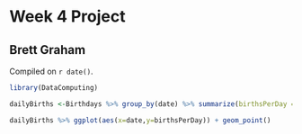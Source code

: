 # Week 4 Project

## Brett Graham

<!-- leave this material as is -->
Compiled on `r date()`.

```r
library(DataComputing)
```
<!-- put your content after this line -->


```r
dailyBirths <-Birthdays %>% group_by(date) %>% summarize(birthsPerDay = sum(births))

dailyBirths %>% ggplot(aes(x=date,y=birthsPerDay)) + geom_point()

```